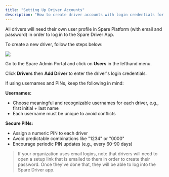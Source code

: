 ```yaml
---
title: "Setting Up Driver Accounts"
description: "How to create driver accounts with login credentials for the Spare Driver App"
---
```


All drivers will need their own user profile in Spare Platform (with email and password) in order to log in to the Spare Driver App.

To create a new driver, follow the steps below:

![](https://spare-74fa64f80617.intercom-attachments-1.com/i/o/967492343/053331cb97a094ae0740c2e5/KWruPQbV0_I4EAGp-0LgzH4uZ2MjMadguQ.png?expires=1753820100&signature=adba6afb5a335af7b48768bb1636bb843fe7b31b045be0063f679cc080798c31&req=fSYgEsB8noVcFb4f3HP0gKuOM6CZP4durHIsqBuNKw0r5FahgFH8swHPXKgK%0AfFY%3D%0A)

Go to the Spare Admin Portal and click on **Users** in the lefthand menu.

Click **Drivers** then **Add Driver** to enter the driver's login credentials.

If using usernames and PINs, keep the following in mind:

**Usernames:**
- Choose meaningful and recognizable usernames for each driver, e.g., first initial + last name
- Each username must be unique to avoid conflicts

**Secure PINs:**
- Assign a numeric PIN to each driver
- Avoid predictable combinations like "1234" or "0000"
- Encourage periodic PIN updates (e.g., every 60-90 days)

> If your organization uses email logins, note that drivers will need to open a setup link that is emailed to them in order to create their password. Once they've done that, they will be able to log into the Spare Driver app.
